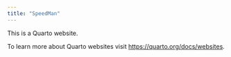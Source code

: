 ```yaml
---
title: "SpeedMan"
---
```


This is a Quarto website.

To learn more about Quarto websites visit <https://quarto.org/docs/websites>.
